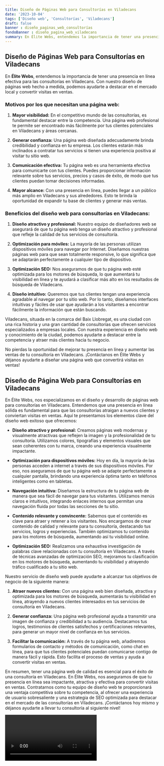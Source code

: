 ```yaml
---
title: Diseño de Páginas Web para Consultorías en Viladecans
date: '2023-10-04'
tags: ['Diseño web', 'Consultorías', 'Viladecans']
draft: false
banner : diseño_paginas_web_consultorías
fondoBanner : diseño_pagina_web_viladecans
summary: En Élite Webs, entendemos la importancia de tener una presencia en línea efectiva para las consultorías en Viladecans. Con nuestro diseño de páginas web hecho a medida, podemos ayudarte a destacar en el mercado local y convertir visitas en ventas.
---
```


## Diseño de Páginas Web para Consultorías en Viladecans

En **Élite Webs**, entendemos la importancia de tener una presencia en línea efectiva para las consultorías en Viladecans. Con nuestro diseño de páginas web hecho a medida, podemos ayudarte a destacar en el mercado local y convertir visitas en ventas.

### Motivos por los que necesitan una página web:

1. **Mayor visibilidad:** En el competitivo mundo de las consultorías, es fundamental destacar entre la competencia. Una página web profesional te permite ser encontrado más fácilmente por tus clientes potenciales en Viladecans y áreas cercanas.

2. **Generar confianza:** Una página web diseñada adecuadamente brinda credibilidad y confianza en tu empresa. Los clientes estarán más inclinados a contratar tus servicios si tienen una experiencia positiva al visitar tu sitio web.

3. **Comunicación efectiva:** Tu página web es una herramienta efectiva para comunicarte con tus clientes. Puedes proporcionar información relevante sobre tus servicios, precios y casos de éxito, de modo que tus clientes puedan tomar decisiones informadas.

4. **Mayor alcance:** Con una presencia en línea, puedes llegar a un público más amplio en Viladecans y sus alrededores. Esto te brinda la oportunidad de expandir tu base de clientes y generar más ventas.

### Beneficios del diseño web para consultorías en Viladecans:

1. **Diseño atractivo y profesional:** Nuestro equipo de diseñadores web se asegurará de que tu página web tenga un diseño atractivo y profesional que refleje la calidad de tus servicios de consultoría.

2. **Optimización para móviles:** La mayoría de las personas utilizan dispositivos móviles para navegar por Internet. Diseñamos nuestras páginas web para que sean totalmente responsive, lo que significa que se adaptarán perfectamente a cualquier tipo de dispositivo.

3. **Optimización SEO:** Nos aseguramos de que tu página web esté optimizada para los motores de búsqueda, lo que aumentará tu visibilidad en línea y te ayudará a clasificar más alto en los resultados de búsqueda de Viladecans.

4. **Diseño intuitivo:** Queremos que tus clientes tengan una experiencia agradable al navegar por tu sitio web. Por lo tanto, diseñamos interfaces intuitivas y fáciles de usar que ayudarán a los visitantes a encontrar fácilmente la información que están buscando.

Viladecans, situada en la comarca del Baix Llobregat, es una ciudad con una rica historia y una gran cantidad de consultorías que ofrecen servicios especializados a empresas locales. Con nuestra experiencia en diseño web y conocimiento de la ciudad, podemos ayudarte a destacar entre la competencia y atraer más clientes hacia tu negocio.

No pierdas la oportunidad de mejorar tu presencia en línea y aumentar las ventas de tu consultoría en Viladecans. ¡Contáctanos en Élite Webs y déjanos ayudarte a diseñar una página web que convertirá visitas en ventas!

<GifSeo />

<Cta />

## Diseño de Página Web para Consultorías en Viladecans

En Élite Webs, nos especializamos en el diseño y desarrollo de páginas web para consultorías en Viladecans. Entendemos que una presencia en línea sólida es fundamental para que las consultorías atraigan a nuevos clientes y conviertan visitas en ventas. Aquí te presentamos los elementos clave del diseño web exitoso que ofrecemos:

- **Diseño atractivo y profesional:** Creamos páginas web modernas y visualmente atractivas que reflejen la imagen y la profesionalidad de tu consultoría. Utilizamos colores, tipografías y elementos visuales que sean coherentes con tu marca, creando una experiencia visualmente impactante.

- **Optimización para dispositivos móviles:** Hoy en día, la mayoría de las personas acceden a internet a través de sus dispositivos móviles. Por eso, nos aseguramos de que tu página web se adapte perfectamente a cualquier pantalla, brindando una experiencia óptima tanto en teléfonos inteligentes como en tabletas.

- **Navegación intuitiva:** Diseñamos la estructura de tu página web de manera que sea fácil de navegar para tus visitantes. Utilizamos menús claros e intuitivos, integrando enlaces internos que permitan una navegación fluida por todas las secciones de tu sitio.

- **Contenido relevante y convincente:** Sabemos que el contenido es clave para atraer y retener a los visitantes. Nos encargamos de crear contenido de calidad y relevante para tu consultoría, destacando tus servicios, logros y experiencias. También optimizamos tu contenido para los motores de búsqueda, aumentando así tu visibilidad online.

- **Optimización SEO:** Realizamos una exhaustiva investigación de palabras clave relacionadas con tu consultoría en Viladecans. A través de técnicas avanzadas de optimización SEO, mejoramos tu clasificación en los motores de búsqueda, aumentando tu visibilidad y atrayendo tráfico cualificado a tu sitio web.

Nuestro servicio de diseño web puede ayudarte a alcanzar tus objetivos de negocio de la siguiente manera:

1. **Atraer nuevos clientes:** Con una página web bien diseñada, atractiva y optimizada para los motores de búsqueda, aumentarás tu visibilidad en línea, atrayendo a nuevos clientes interesados en tus servicios de consultoría en Viladecans.

2. **Generar confianza:** Una página web profesional ayuda a transmitir una imagen de confianza y credibilidad a tu audiencia. Destacamos tus logros, testimonios de clientes satisfechos y certificaciones relevantes, para generar un mayor nivel de confianza en tus servicios.

3. **Facilitar la comunicación:** A través de tu página web, añadiremos formularios de contacto y métodos de comunicación, como chat en línea, para que tus clientes potenciales puedan comunicarse contigo de manera fácil y rápida. Esto facilita el proceso de ventas y ayuda a convertir visitas en ventas.

En resumen, tener una página web de calidad es esencial para el éxito de una consultoría en Viladecans. En Élite Webs, nos aseguramos de que tu presencia en línea sea impactante, atractiva y efectiva para convertir visitas en ventas. Contratarnos como tu equipo de diseño web te proporcionará una ventaja competitiva sobre tu competencia, al ofrecer una experiencia de usuario sobresaliente y una estrategia de SEO optimizada para destacar en el mercado de las consultorías en Viladecans. ¡Contáctanos hoy mismo y déjanos ayudarte a llevar tu consultoría al siguiente nivel!

<Video />

<CtaBot job='Consultorías' city='Viladecans'/>

<Gmaps query='Viladecans+españa+maps' />